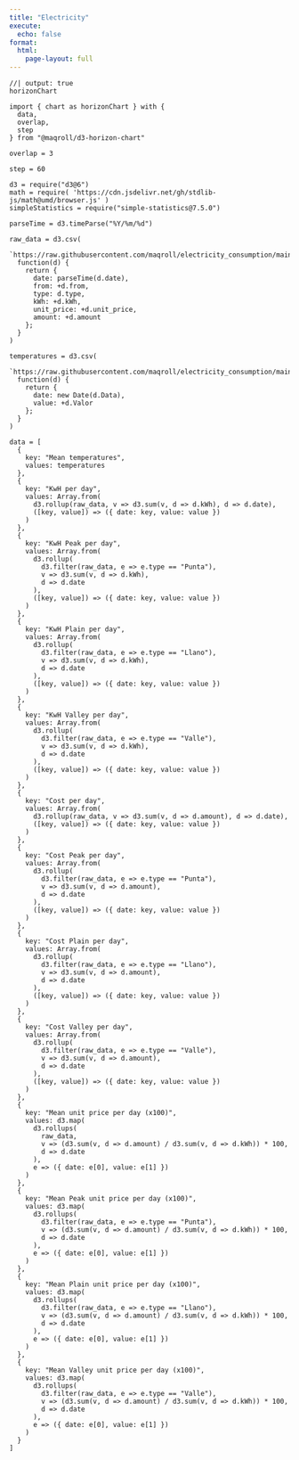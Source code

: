 ```yaml
---
title: "Electricity"
execute:
  echo: false
format: 
  html:
    page-layout: full
---
```


```ojs
//| output: true
horizonChart
```

```ojs
import { chart as horizonChart } with {
  data,
  overlap,
  step
} from "@maqroll/d3-horizon-chart"
```

```ojs
overlap = 3
```

```ojs
step = 60
```

```ojs
d3 = require("d3@6")
math = require( 'https://cdn.jsdelivr.net/gh/stdlib-js/math@umd/browser.js' )
simpleStatistics = require("simple-statistics@7.5.0")
```

```ojs
parseTime = d3.timeParse("%Y/%m/%d")
```

```ojs
raw_data = d3.csv(
  `https://raw.githubusercontent.com/maqroll/electricity_consumption/main/naturgy.csv`,
  function(d) {
    return {
      date: parseTime(d.date),
      from: +d.from,
      type: d.type,
      kWh: +d.kWh,
      unit_price: +d.unit_price,
      amount: +d.amount
    };
  }
)
```

```ojs
temperatures = d3.csv(
  `https://raw.githubusercontent.com/maqroll/electricity_consumption/main/temperatures.csv`,
  function(d) {
    return {
      date: new Date(d.Data),
      value: +d.Valor
    };
  }
)
```

```ojs
data = [
  {
    key: "Mean temperatures",
    values: temperatures
  },
  {
    key: "KwH per day",
    values: Array.from(
      d3.rollup(raw_data, v => d3.sum(v, d => d.kWh), d => d.date),
      ([key, value]) => ({ date: key, value: value })
    )
  },
  {
    key: "KwH Peak per day",
    values: Array.from(
      d3.rollup(
        d3.filter(raw_data, e => e.type == "Punta"),
        v => d3.sum(v, d => d.kWh),
        d => d.date
      ),
      ([key, value]) => ({ date: key, value: value })
    )
  },
  {
    key: "KwH Plain per day",
    values: Array.from(
      d3.rollup(
        d3.filter(raw_data, e => e.type == "Llano"),
        v => d3.sum(v, d => d.kWh),
        d => d.date
      ),
      ([key, value]) => ({ date: key, value: value })
    )
  },
  {
    key: "KwH Valley per day",
    values: Array.from(
      d3.rollup(
        d3.filter(raw_data, e => e.type == "Valle"),
        v => d3.sum(v, d => d.kWh),
        d => d.date
      ),
      ([key, value]) => ({ date: key, value: value })
    )
  },
  {
    key: "Cost per day",
    values: Array.from(
      d3.rollup(raw_data, v => d3.sum(v, d => d.amount), d => d.date),
      ([key, value]) => ({ date: key, value: value })
    )
  },
  {
    key: "Cost Peak per day",
    values: Array.from(
      d3.rollup(
        d3.filter(raw_data, e => e.type == "Punta"),
        v => d3.sum(v, d => d.amount),
        d => d.date
      ),
      ([key, value]) => ({ date: key, value: value })
    )
  },
  {
    key: "Cost Plain per day",
    values: Array.from(
      d3.rollup(
        d3.filter(raw_data, e => e.type == "Llano"),
        v => d3.sum(v, d => d.amount),
        d => d.date
      ),
      ([key, value]) => ({ date: key, value: value })
    )
  },
  {
    key: "Cost Valley per day",
    values: Array.from(
      d3.rollup(
        d3.filter(raw_data, e => e.type == "Valle"),
        v => d3.sum(v, d => d.amount),
        d => d.date
      ),
      ([key, value]) => ({ date: key, value: value })
    )
  },
  {
    key: "Mean unit price per day (x100)",
    values: d3.map(
      d3.rollups(
        raw_data,
        v => (d3.sum(v, d => d.amount) / d3.sum(v, d => d.kWh)) * 100,
        d => d.date
      ),
      e => ({ date: e[0], value: e[1] })
    )
  },
  {
    key: "Mean Peak unit price per day (x100)",
    values: d3.map(
      d3.rollups(
        d3.filter(raw_data, e => e.type == "Punta"),
        v => (d3.sum(v, d => d.amount) / d3.sum(v, d => d.kWh)) * 100,
        d => d.date
      ),
      e => ({ date: e[0], value: e[1] })
    )
  },
  {
    key: "Mean Plain unit price per day (x100)",
    values: d3.map(
      d3.rollups(
        d3.filter(raw_data, e => e.type == "Llano"),
        v => (d3.sum(v, d => d.amount) / d3.sum(v, d => d.kWh)) * 100,
        d => d.date
      ),
      e => ({ date: e[0], value: e[1] })
    )
  },
  {
    key: "Mean Valley unit price per day (x100)",
    values: d3.map(
      d3.rollups(
        d3.filter(raw_data, e => e.type == "Valle"),
        v => (d3.sum(v, d => d.amount) / d3.sum(v, d => d.kWh)) * 100,
        d => d.date
      ),
      e => ({ date: e[0], value: e[1] })
    )
  }
]
```
